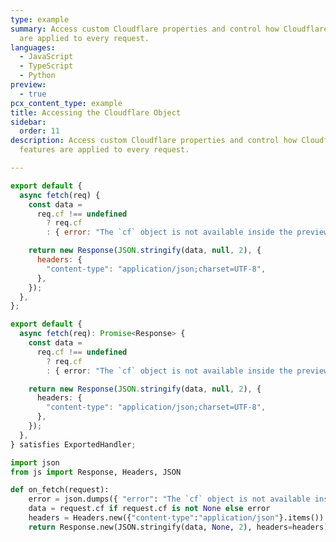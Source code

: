 ```yaml
---
type: example
summary: Access custom Cloudflare properties and control how Cloudflare features
  are applied to every request.
languages:
  - JavaScript
  - TypeScript
  - Python
preview:
  - true
pcx_content_type: example
title: Accessing the Cloudflare Object
sidebar:
  order: 11
description: Access custom Cloudflare properties and control how Cloudflare
  features are applied to every request.

---
```



<Tabs> <TabItem label="js">

```js
export default {
  async fetch(req) {
    const data =
      req.cf !== undefined
        ? req.cf
        : { error: "The `cf` object is not available inside the preview." };

    return new Response(JSON.stringify(data, null, 2), {
      headers: {
        "content-type": "application/json;charset=UTF-8",
      },
    });
  },
};
```

</TabItem> <TabItem label="ts">

```ts
export default {
  async fetch(req): Promise<Response> {
    const data =
      req.cf !== undefined
        ? req.cf
        : { error: "The `cf` object is not available inside the preview." };

    return new Response(JSON.stringify(data, null, 2), {
      headers: {
        "content-type": "application/json;charset=UTF-8",
      },
    });
  },
} satisfies ExportedHandler;
```

</TabItem> <TabItem label="py">

```py
import json
from js import Response, Headers, JSON

def on_fetch(request):
    error = json.dumps({ "error": "The `cf` object is not available inside the preview." })
    data = request.cf if request.cf is not None else error
    headers = Headers.new({"content-type":"application/json"}.items())
    return Response.new(JSON.stringify(data, None, 2), headers=headers)
```

</TabItem> </Tabs>

